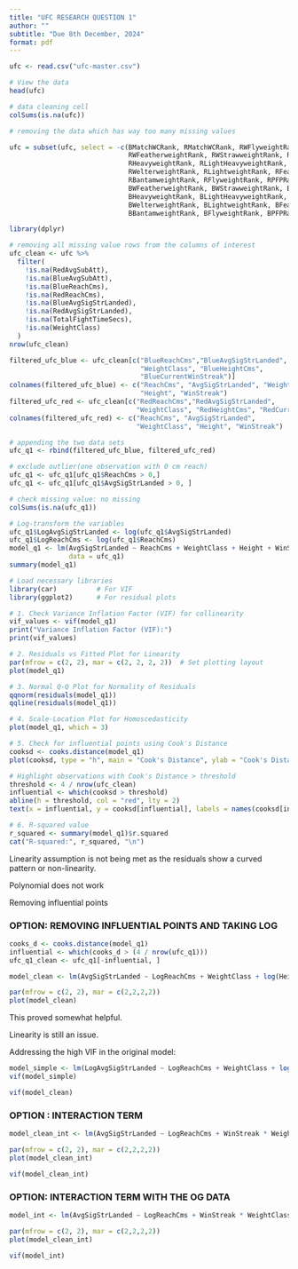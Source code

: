 ```yaml
---
title: "UFC RESEARCH QUESTION 1"
author: ""
subtitle: "Due 8th December, 2024"
format: pdf
---
```


```r
ufc <- read.csv("ufc-master.csv")

# View the data
head(ufc)
```

```r
# data cleaning cell
colSums(is.na(ufc)) 

# removing the data which has way too many missing values

ufc = subset(ufc, select = -c(BMatchWCRank, RMatchWCRank, RWFlyweightRank, 
                              RWFeatherweightRank, RWStrawweightRank, RWBantamweightRank, 
                              RHeavyweightRank, RLightHeavyweightRank, RMiddleweightRank, 
                              RWelterweightRank, RLightweightRank, RFeatherweightRank, 
                              RBantamweightRank, RFlyweightRank, RPFPRank, BWFlyweightRank, 
                              BWFeatherweightRank, BWStrawweightRank, BWBantamweightRank, 
                              BHeavyweightRank, BLightHeavyweightRank, BMiddleweightRank, 
                              BWelterweightRank, BLightweightRank, BFeatherweightRank, 
                              BBantamweightRank, BFlyweightRank, BPFPRank))

library(dplyr)

# removing all missing value rows from the columns of interest
ufc_clean <- ufc %>%
  filter(
    !is.na(RedAvgSubAtt),
    !is.na(BlueAvgSubAtt),
    !is.na(BlueReachCms), 
    !is.na(RedReachCms), 
    !is.na(BlueAvgSigStrLanded), 
    !is.na(RedAvgSigStrLanded),
    !is.na(TotalFightTimeSecs),
    !is.na(WeightClass)
  )
nrow(ufc_clean)
```

```r
filtered_ufc_blue <- ufc_clean[c("BlueReachCms","BlueAvgSigStrLanded",
                                 "WeightClass", "BlueHeightCms", 
                                 "BlueCurrentWinStreak")]
colnames(filtered_ufc_blue) <- c("ReachCms", "AvgSigStrLanded", "WeightClass", 
                                 "Height", "WinStreak")
filtered_ufc_red <- ufc_clean[c("RedReachCms","RedAvgSigStrLanded",
                                "WeightClass", "RedHeightCms", "RedCurrentWinStreak")]
colnames(filtered_ufc_red) <- c("ReachCms", "AvgSigStrLanded", 
                                "WeightClass", "Height", "WinStreak")

# appending the two data sets
ufc_q1 <- rbind(filtered_ufc_blue, filtered_ufc_red)

# exclude outlier(one observation with 0 cm reach)
ufc_q1 <- ufc_q1[ufc_q1$ReachCms > 0,]
ufc_q1 <- ufc_q1[ufc_q1$AvgSigStrLanded > 0, ]

# check missing value: no missing
colSums(is.na(ufc_q1))

```

```r
# Log-transform the variables
ufc_q1$LogAvgSigStrLanded <- log(ufc_q1$AvgSigStrLanded)
ufc_q1$LogReachCms <- log(ufc_q1$ReachCms)
model_q1 <- lm(AvgSigStrLanded ~ ReachCms + WeightClass + Height + WinStreak, 
               data = ufc_q1)
summary(model_q1)
```

```r
# Load necessary libraries
library(car)          # For VIF
library(ggplot2)      # For residual plots

# 1. Check Variance Inflation Factor (VIF) for collinearity
vif_values <- vif(model_q1)
print("Variance Inflation Factor (VIF):")
print(vif_values)

# 2. Residuals vs Fitted Plot for Linearity
par(mfrow = c(2, 2), mar = c(2, 2, 2, 2))  # Set plotting layout
plot(model_q1)

# 3. Normal Q-Q Plot for Normality of Residuals
qqnorm(residuals(model_q1))
qqline(residuals(model_q1))

# 4. Scale-Location Plot for Homoscedasticity
plot(model_q1, which = 3)

# 5. Check for influential points using Cook's Distance
cooksd <- cooks.distance(model_q1)
plot(cooksd, type = "h", main = "Cook's Distance", ylab = "Cook's Distance")

# Highlight observations with Cook's Distance > threshold
threshold <- 4 / nrow(ufc_clean)
influential <- which(cooksd > threshold)
abline(h = threshold, col = "red", lty = 2)
text(x = influential, y = cooksd[influential], labels = names(cooksd[influential]), pos = 4)

# 6. R-squared value
r_squared <- summary(model_q1)$r.squared
cat("R-squared:", r_squared, "\n")
```

Linearity assumption is not being met as the residuals show a curved pattern or non-linearity.

Polynomial does not work

Removing influential points

### OPTION: REMOVING INFLUENTIAL POINTS AND TAKING LOG

```r
cooks_d <- cooks.distance(model_q1)
influential <- which(cooks_d > (4 / nrow(ufc_q1)))
ufc_q1_clean <- ufc_q1[-influential, ]

model_clean <- lm(AvgSigStrLanded ~ LogReachCms + WeightClass + log(Height) + WinStreak, data = ufc_q1_clean)

par(mfrow = c(2, 2), mar = c(2,2,2,2))
plot(model_clean)
```

This proved somewhat helpful.

Linearity is still an issue.

Addressing the high VIF in the original model:

```r
model_simple <- lm(LogAvgSigStrLanded ~ LogReachCms + WeightClass + log(Height) + WinStreak, data = ufc_q1)
vif(model_simple)
```

```r
vif(model_clean)
```

### OPTION : INTERACTION TERM

```r
model_clean_int <- lm(AvgSigStrLanded ~ LogReachCms + WinStreak * WeightClass + log(Height), data = ufc_q1_clean)

par(mfrow = c(2, 2), mar = c(2,2,2,2))
plot(model_clean_int)

vif(model_clean_int)
```

### OPTION: INTERACTION TERM WITH THE OG DATA

```r
model_int <- lm(AvgSigStrLanded ~ LogReachCms + WinStreak * WeightClass + log(Height), data = ufc_q1)

par(mfrow = c(2, 2), mar = c(2,2,2,2))
plot(model_clean_int)

vif(model_int)
```
